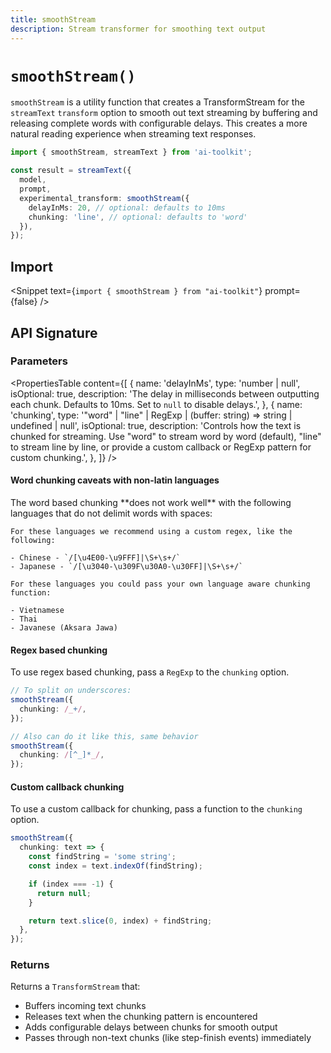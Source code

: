 ```yaml
---
title: smoothStream
description: Stream transformer for smoothing text output
---
```


# `smoothStream()`

`smoothStream` is a utility function that creates a TransformStream
for the `streamText` `transform` option
to smooth out text streaming by buffering and releasing complete words with configurable delays.
This creates a more natural reading experience when streaming text responses.

```ts highlight={"6-9"}
import { smoothStream, streamText } from 'ai-toolkit';

const result = streamText({
  model,
  prompt,
  experimental_transform: smoothStream({
    delayInMs: 20, // optional: defaults to 10ms
    chunking: 'line', // optional: defaults to 'word'
  }),
});
```

## Import

<Snippet text={`import { smoothStream } from "ai-toolkit"`} prompt={false} />

## API Signature

### Parameters

<PropertiesTable
  content={[
    {
      name: 'delayInMs',
      type: 'number | null',
      isOptional: true,
      description:
        'The delay in milliseconds between outputting each chunk. Defaults to 10ms. Set to `null` to disable delays.',
    },
    {
      name: 'chunking',
      type: '"word" | "line" | RegExp | (buffer: string) => string | undefined | null',
      isOptional: true,
      description:
        'Controls how the text is chunked for streaming. Use "word" to stream word by word (default), "line" to stream line by line, or provide a custom callback or RegExp pattern for custom chunking.',
    },
  ]}
/>

#### Word chunking caveats with non-latin languages

<Note>
    The word based chunking **does not work well** with the following languages that do not delimit words with spaces:

    For these languages we recommend using a custom regex, like the following:

    - Chinese - `/[\u4E00-\u9FFF]|\S+\s+/`
    - Japanese - `/[\u3040-\u309F\u30A0-\u30FF]|\S+\s+/`

    For these languages you could pass your own language aware chunking function:

    - Vietnamese
    - Thai
    - Javanese (Aksara Jawa)

</Note>

#### Regex based chunking

To use regex based chunking, pass a `RegExp` to the `chunking` option.

```ts
// To split on underscores:
smoothStream({
  chunking: /_+/,
});

// Also can do it like this, same behavior
smoothStream({
  chunking: /[^_]*_/,
});
```

#### Custom callback chunking

To use a custom callback for chunking, pass a function to the `chunking` option.

```ts
smoothStream({
  chunking: text => {
    const findString = 'some string';
    const index = text.indexOf(findString);

    if (index === -1) {
      return null;
    }

    return text.slice(0, index) + findString;
  },
});
```

### Returns

Returns a `TransformStream` that:

- Buffers incoming text chunks
- Releases text when the chunking pattern is encountered
- Adds configurable delays between chunks for smooth output
- Passes through non-text chunks (like step-finish events) immediately
